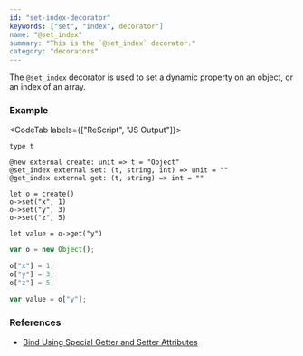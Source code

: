 ```yaml
---
id: "set-index-decorator"
keywords: ["set", "index", decorator"]
name: "@set_index"
summary: "This is the `@set_index` decorator."
category: "decorators"
---
```


The `@set_index` decorator is used to set a dynamic property on an object,
or an index of an array.

### Example

<CodeTab labels={["ReScript", "JS Output"]}>

```res
type t

@new external create: unit => t = "Object"
@set_index external set: (t, string, int) => unit = ""
@get_index external get: (t, string) => int = ""

let o = create()
o->set("x", 1)
o->set("y", 3)
o->set("z", 5)

let value = o->get("y")
```

```js
var o = new Object();

o["x"] = 1;
o["y"] = 3;
o["z"] = 5;

var value = o["y"];
```

</CodeTab>

### References

- [Bind Using Special Getter and Setter Attributes](/docs/manual/latest/bind-to-js-object#bind-using-special-getter-and-setter-attributes)
